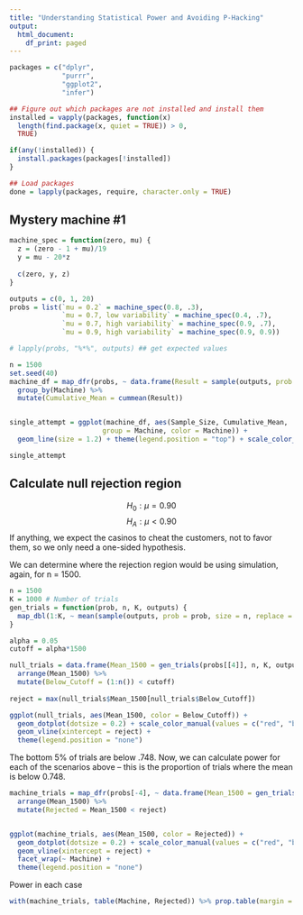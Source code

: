 ```yaml
---
title: "Understanding Statistical Power and Avoiding P-Hacking"
output:
  html_document:
    df_print: paged
---
```



```r
packages = c("dplyr",
             "purrr",
             "ggplot2", 
             "infer")

## Figure out which packages are not installed and install them
installed = vapply(packages, function(x) 
  length(find.package(x, quiet = TRUE)) > 0, 
  TRUE)

if(any(!installed)) {
  install.packages(packages[!installed])
}

## Load packages
done = lapply(packages, require, character.only = TRUE)

```

## Mystery machine #1
```r

machine_spec = function(zero, mu) {
  z = (zero - 1 + mu)/19
  y = mu - 20*z
  
  c(zero, y, z)
}

outputs = c(0, 1, 20)
probs = list(`mu = 0.2` = machine_spec(0.8, .3),
             `mu = 0.7, low variability` = machine_spec(0.4, .7), 
             `mu = 0.7, high variability` = machine_spec(0.9, .7),
             `mu = 0.9, high variability` = machine_spec(0.9, 0.9))

# lapply(probs, "%*%", outputs) ## get expected values

n = 1500
set.seed(40)
machine_df = map_dfr(probs, ~ data.frame(Result = sample(outputs, prob = ., size = n, replace = TRUE), Sample_Size = 1:n), .id = "Machine") %>% 
  group_by(Machine) %>% 
  mutate(Cumulative_Mean = cummean(Result))


single_attempt = ggplot(machine_df, aes(Sample_Size, Cumulative_Mean, 
                       group = Machine, color = Machine)) +  
  geom_line(size = 1.2) + theme(legend.position = "top") + scale_color_brewer(palette = "Set3")

single_attempt
```
## Calculate null rejection region

$$H_0: \mu = 0.90$$
$$H_A: \mu < 0.90$$
If anything, we expect the casinos to cheat the customers, not to favor them, so we only need a one-sided hypothesis.

We can determine where the rejection region would be using simulation, again, for n = 1500.

```r
n = 1500
K = 1000 # Number of trials
gen_trials = function(prob, n, K, outputs) {
  map_dbl(1:K, ~ mean(sample(outputs, prob = prob, size = n, replace = TRUE)))
}

alpha = 0.05
cutoff = alpha*1500

null_trials = data.frame(Mean_1500 = gen_trials(probs[[4]], n, K, outputs)) %>% 
  arrange(Mean_1500) %>%
  mutate(Below_Cutoff = (1:n()) < cutoff)
  
reject = max(null_trials$Mean_1500[null_trials$Below_Cutoff])

ggplot(null_trials, aes(Mean_1500, color = Below_Cutoff)) + 
  geom_dotplot(dotsize = 0.2) + scale_color_manual(values = c("red", "blue")) +
  geom_vline(xintercept = reject) + 
  theme(legend.position = "none") 
```


The bottom 5% of trials are below .748.  Now, we can calculate power for each of the scenarios above -- this is the proportion of trials where the mean is below 0.748.

```r
machine_trials = map_dfr(probs[-4], ~ data.frame(Mean_1500 = gen_trials(., n, K, outputs)), .id = "Machine") %>% 
  arrange(Mean_1500) %>%
  mutate(Rejected = Mean_1500 < reject)


ggplot(machine_trials, aes(Mean_1500, color = Rejected)) + 
  geom_dotplot(dotsize = 0.2) + scale_color_manual(values = c("red", "blue")) +
  geom_vline(xintercept = reject) + 
  facet_wrap(~ Machine) +
  theme(legend.position = "none") 

```
Power in each case
```r

with(machine_trials, table(Machine, Rejected)) %>% prop.table(margin = 1)

```


